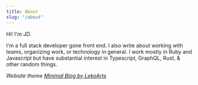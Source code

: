 ---
title: About
slug: "/about"
---

Hi! I'm JD.

I'm a full stack developer gone front end. I also write about working with teams, organizing work, or technology in general. I work mostly in Ruby and Javascript but have substantial interest in Typescript, GraphQL, Rust, & other random things.

*Website theme [Minimal Blog by LekoArts](https://github.com/LekoArts/gatsby-themes/tree/master/themes/gatsby-theme-minimal-blog)*
